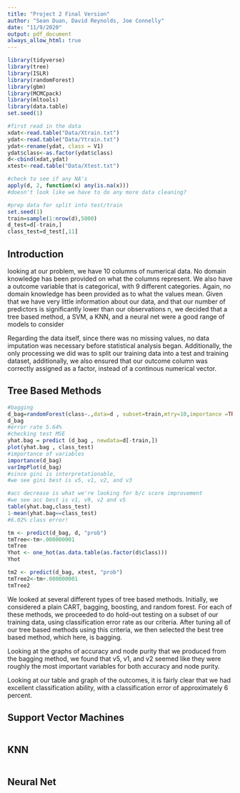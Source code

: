 ```yaml
---
title: "Project 2 Final Version"
author: "Sean Duan, David Reynolds, Joe Connelly"
date: "11/9/2020"
output: pdf_document
always_allow_html: true
---
```


```r
library(tidyverse)
library(tree)
library(ISLR)
library(randomForest)
library(gbm)
library(MCMCpack)
library(mltools)
library(data.table)
set.seed(1)

#first read in the data
xdat<-read.table("Data/Xtrain.txt")
ydat<-read.table("Data/Ytrain.txt")
ydat<-rename(ydat, class = V1)
ydat$class<-as.factor(ydat$class)
d<-cbind(xdat,ydat)
xtest<-read.table("Data/Xtest.txt")

#check to see if any NA's
apply(d, 2, function(x) any(is.na(x)))
#doesn't look like we have to do any more data cleaning?

#prep data for split into test/train
set.seed(1)
train=sample(1:nrow(d),5000)
d_test=d[-train,]
class_test=d_test[,11]
```

## Introduction

looking at our problem, we have 10 columns of numerical data. No domain knowledge has been provided on what the columns represent. We also have a outcome variable that is categorical, with 9 different categories. Again, no domain knowledge has been provided as to what the values mean. Given that we have very little information about our data, and that our number of predictors is significantly lower than our observations n, we decided that a tree based method, a SVM, a KNN, and a neural net were a good range of models to consider

Regarding the data itself, since there was no missing values, no data imputation was necessary before statistical analysis began. Additionally, the only processing we did was to split our training data into a test and training dataset, additionally, we also ensured that our outcome column was correctly assigned as a factor, instead of a continous numerical vector.

## Tree Based Methods 
```r
#bagging
d_bag=randomForest(class~.,data=d , subset=train,mtry=10,importance =TRUE)
d_bag
#error rate 5.64%
#checking test MSE
yhat.bag = predict (d_bag , newdata=d[-train,])
plot(yhat.bag , class_test)
#importance of variables
importance(d_bag)
varImpPlot(d_bag)
#since gini is interpretationable, 
#we see gini best is v5, v1, v2, and v3

#acc decrease is what we're looking for b/c score improvement
#we see acc best is v1, v9, v2 and v5
table(yhat.bag,class_test)
1-mean(yhat.bag==class_test)
#6.02% class error!

tm <- predict(d_bag, d, "prob")
tmTree<-tm+.000000001
tmTree
Yhot <- one_hot(as.data.table(as.factor(d$class)))
Yhot

tm2 <- predict(d_bag, xtest, "prob")
tmTree2<-tm+.000000001
tmTree2
```

We looked at several different types of tree based methods. Initially, we considered a plain CART, bagging, boosting, and random forest. For each of these methods, we proceeded to do hold-out testing on a subset of our training data, using classification error rate as our criteria. After tuning all of our tree based methods using this criteria, we then selected the best tree based method, which here, is bagging.

Looking at the graphs of accuracy and node purity that we produced from the bagging method, we found that v5, v1, and v2 seemed like they were roughly the most important variables for both accuracy and node purity.

Looking at our table and graph of the outcomes, it is fairly clear that we had excellent classification ability, with a classification error of approximately 6 percent.

## Support Vector Machines 
```r

```


## KNN
```r
```


## Neural Net
```r
```

